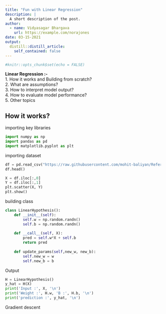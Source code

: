 ```yaml
---
title: "Fun with Linear Regression"
description: |
  A short description of the post.
author:
  - name: Vidyasagar Bhargava
    url: https://example.com/norajones
date: 03-15-2021
output:
  distill::distill_article:
    self_contained: false
---
```



```r
#knitr::opts_chunk$set(echo = FALSE)
```


**Linear Regression :-**  
1. How it works and Building from scratch?  
2. What are assumptions?  
3. How to interpret model output?  
4. How to evaluate model performance?  
5. Other topics  


## How it works?  
importing key libraries   

```python
import numpy as np
import pandas as pd
import matplotlib.pyplot as plt
```

importing dataset  
```python
df = pd.read_csv("https://raw.githubusercontent.com/mohit-baliyan/References/master/salary_data.csv")
df.head()
```



```python
X = df.iloc[:,0]
Y = df.iloc[:,1]
plt.scatter(X, Y)
plt.show()
```
building class 
```python
class LinearHypothesis():
    def __init__(self):
        self.w = np.random.randn()
        self.b = np.random.randn()
    
    def __call__(self, X):
        pred = self.w*X + self.b
        return pred
        
    def update_params(self,new_w, new_b):
        self.new_w = w
        self.new_b = b
```

Output 
```python
H = LinearHypothesis()
y_hat = H(X)
print('Input :', X, '\n')
print('Weight :', H.w, 'B :', H.b, '\n')
print('prediction :', y_hat, '\n')
```
Gradient descent 


